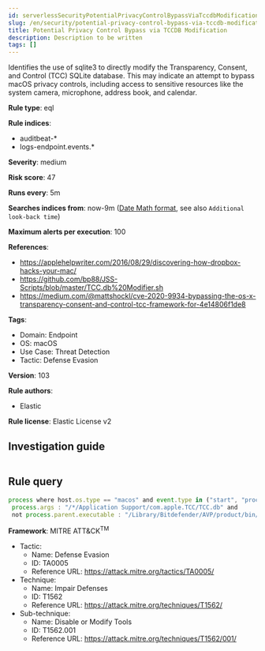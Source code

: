 ```yaml
---
id: serverlessSecurityPotentialPrivacyControlBypassViaTccdbModification
slug: /en/security/potential-privacy-control-bypass-via-tccdb-modification
title: Potential Privacy Control Bypass via TCCDB Modification
description: Description to be written
tags: []
---
```


<div id="potential-privacy-control-bypass-via-tccdb-modification"></div>

Identifies the use of sqlite3 to directly modify the Transparency, Consent, and Control (TCC) SQLite database. This may indicate an attempt to bypass macOS privacy controls, including access to sensitive resources like the system camera, microphone, address book, and calendar.

**Rule type**: eql

**Rule indices**: 

* auditbeat-*
* logs-endpoint.events.*

**Severity**: medium

**Risk score**: 47

**Runs every**: 5m

**Searches indices from**: now-9m ([Date Math format](((ref))/common-options.html#date-math), see also <DocLink id="serverlessSecurityRulesUiCreate" section="set-the-rules-schedule">`Additional look-back time`</DocLink>)

**Maximum alerts per execution**: 100

**References**: 

* https://applehelpwriter.com/2016/08/29/discovering-how-dropbox-hacks-your-mac/
* https://github.com/bp88/JSS-Scripts/blob/master/TCC.db%20Modifier.sh
* https://medium.com/@mattshockl/cve-2020-9934-bypassing-the-os-x-transparency-consent-and-control-tcc-framework-for-4e14806f1de8

**Tags**: 

* Domain: Endpoint
* OS: macOS
* Use Case: Threat Detection
* Tactic: Defense Evasion

**Version**: 103

**Rule authors**: 

* Elastic

**Rule license**: Elastic License v2

## Investigation guide

```markdown

```

## Rule query

```js
process where host.os.type == "macos" and event.type in ("start", "process_started") and process.name : "sqlite*" and
 process.args : "/*/Application Support/com.apple.TCC/TCC.db" and
 not process.parent.executable : "/Library/Bitdefender/AVP/product/bin/*"

```

**Framework**: MITRE ATT&CK<sup>TM</sup>

* Tactic:
    * Name: Defense Evasion
    * ID: TA0005
    * Reference URL: https://attack.mitre.org/tactics/TA0005/
* Technique:
    * Name: Impair Defenses
    * ID: T1562
    * Reference URL: https://attack.mitre.org/techniques/T1562/
* Sub-technique:
    * Name: Disable or Modify Tools
    * ID: T1562.001
    * Reference URL: https://attack.mitre.org/techniques/T1562/001/

